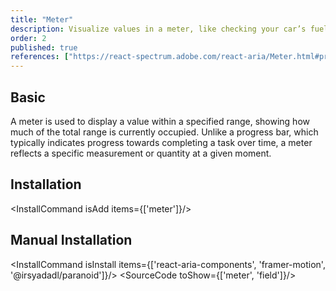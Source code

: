 ```yaml
---
title: "Meter"
description: Visualize values in a meter, like checking your car’s fuel gauge, great for displaying measurements at a glance..
order: 2
published: true
references: ["https://react-spectrum.adobe.com/react-aria/Meter.html#props", "https://www.framer.com/motion/animation/"]
---
```



## Basic

A meter is used to display a value within a specified range, showing how much of the total range is currently occupied.
Unlike a progress bar, which typically indicates progress towards completing a task over time, a meter reflects a specific measurement or
quantity at a given moment.

<How toUse="statuses/meter-demo" />

## Installation
<InstallCommand isAdd items={['meter']}/>

## Manual Installation
<InstallCommand isInstall items={['react-aria-components', 'framer-motion', '@irsyadadl/paranoid']}/>
<SourceCode toShow={['meter', 'field']}/>
